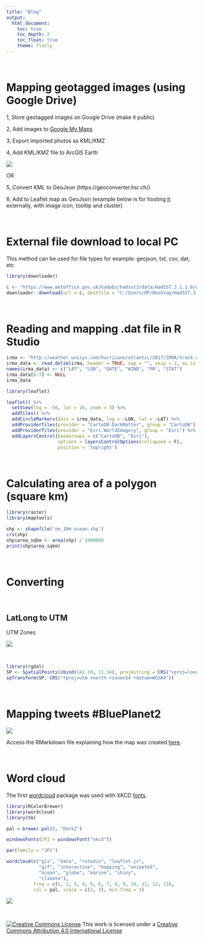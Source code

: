 ---
title: "Blog"
output: 
  html_document:
    toc: true
    toc_depth: 2
    toc_float: true
    theme: flatly
---

$~$

# Mapping geotagged images (using Google Drive)


1, Store geotagged images on Google Drive (make it public)

2, Add images to [Google My Maps](https://support.google.com/mymaps/answer/3024454?co=GENIE.Platform%3DDesktop&hl=en)

3, Export imported photos as KML/KMZ

4, Add KML/KMZ file to ArcGIS Earth

![](http://marinespatialviz.github.io/marinespatialviz/images/arcearth.png)

OR

5, Convert KML to GeoJson (https://geoconverter.hsr.ch/)

6, Add to Leaflet map as GeoJson (example below is for hosting [it](https://marinespatialviz.github.io/marinespatialviz/leaflet.html#external_geojson) externally, with image icon, tooltip and cluster)

<script async src="https://jsfiddle.net/WandaBodnar/ajyxoy2g/1/embed/js,html,css,result/dark/"></script>

$~$

# External file download to local PC

This method can be used for file types for example: geojson, txt, csv, dat, etc

```{r results = 'hide'}
library(downloader)

c <- "https://www.metoffice.gov.uk/hadobs/hadsst3/data/HadSST.3.1.1.0/diagnostics/HadSST.3.1.1.0_annual_globe_ts.txt"
downloader::download(url = c, destfile = "C:/Users/HP/Desktop/HadSST.3.1.1.0_annual_globe_ts.txt")
```

$~$

# Reading and mapping .dat file in R Studio

```{r results = 'hide'}
irma <- "http://weather.unisys.com/hurricane/atlantic/2017/IRMA/track.dat"
irma_data <- read.delim(irma, header = TRUE, sep = "", skip = 2, as.is = TRUE)
names(irma_data) <- c("LAT", "LON", "DATE", "WIND", "PR", "STAT")
irma_data[6:7] <- NULL
irma_data

library(leaflet)

leaflet() %>%
  setView(lng = -50, lat = 16, zoom = 3) %>%
  addTiles() %>%
  addCircleMarkers(data = irma_data, lng = ~LON, lat = ~LAT) %>%
  addProviderTiles(provider = "CartoDB.DarkMatter", group = "CartoDB") %>%
  addProviderTiles(provider = "Esri.WorldImagery", group = "Esri") %>%
  addLayersControl(baseGroups = c("CartoDB", "Esri"),
                   options = layersControlOptions(collapsed = F), 
                   position = 'topright')
```

$~$

# Calculating area of a polygon (square km)

```{r message = FALSE}

library(raster)
library(maptools)

shp <- shapefile('ne_10m_ocean.shp')
crs(shp)
shp$area_sqkm <- area(shp) / 1000000
print(shp$area_sqkm)
```

$~$

# Converting

$~$

## LatLong to UTM

UTM Zones

![](https://upload.wikimedia.org/wikipedia/commons/e/ed/Utm-zones.jpg)

$~$

```{r message = FALSE}
library(rgdal)
SP <- SpatialPoints(cbind(142.19, 11.34), proj4string = CRS("+proj=longlat"))
spTransform(SP, CRS("+proj=utm +north +zone=54 +datum=WGS84"))
```

$~$

# Mapping tweets #BluePlanet2

![](http://marinespatialviz.github.io/marinespatialviz/images/blueplanet2.gif)

Access the RMarkdown file explaining how the map was created [here](https://marinespatialviz.github.io/marinespatialviz/blog/tweets.Rmd).

$~$

# Word cloud

The first [wordcloud](https://cran.r-project.org/web/packages/wordcloud/wordcloud.pdf) package was used with XKCD [fonts](http://simonsoftware.se/other/xkcd.ttf). 

```{r message = FALSE, results = 'hide'}
library(RColorBrewer)
library(wordcloud)
library(tm)

pal = brewer.pal(8, "Dark2")

windowsFonts(JP1 = windowsFont("xkcd"))

par(family = "JP1")

wordcloud(c("gis", "data", "rstudio", "leaflet.js", 
            "gif", "interactive", "mapping", "animated", 
            "ocean", "globe", "marine", "shiny", 
            "climate"),
          freq = c(1, 2, 3, 4, 5, 6, 7, 8, 9, 10, 11, 12, 13), 
          col = pal, scale = c(2, 3), min.freq = 1)
```
![](https://marinespatialviz.github.io/marinespatialviz/images/wordcloud.png)

$~$

<a rel="license" href="http://creativecommons.org/licenses/by/4.0/"><img alt="Creative Commons License" style="border-width:0" src="https://i.creativecommons.org/l/by/4.0/88x31.png" /></a> This work is licensed under a <a rel="license" href="http://creativecommons.org/licenses/by/4.0/">Creative Commons Attribution 4.0 International License</a>